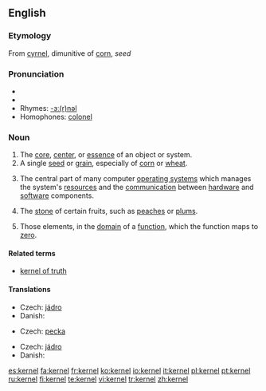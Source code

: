 {{wikipedia|dab=kernel}}
==English==
===Etymology===
From {{OE.}} [[cyrnel]], dimunitive of [[corn]], ''seed''

===Pronunciation===
*{{IPA|/ˈkɜːnəl/ (''UK'') ''or'' /ˈkɝnəl/ (''US'')}}
*{{SAMPA|/"k3:n@l/</tt> (''UK'') ''or'' <tt>/"k3`n@l/</tt> (''US'')<tt>}}
*Rhymes: [[Rhymes:English:-ɜː(r)nəl|-ɜː(r)nəl]]
*Homophones: [[colonel]]

===Noun===
{{en-noun}}
# The [[core]], [[center]], or [[essence]] of an object or system.
# A single [[seed]] or [[grain]], especially of [[corn]] or [[wheat]].
#{{computing}} The central part of many computer [[operating system]]s which manages the system's [[resource]]s and the [[communication]] between [[hardware]] and [[software]] components.
# {{context|US}} The [[stone]] of certain fruits, such as [[peach]]es or [[plum]]s.
# {{algebra}} Those elements, in the [[domain]] of a [[function]], which the function maps to [[zero]].

====Related terms====
*[[kernel of truth]]

====Translations====
{{trans-top|central part of many computer operating systems}}
* Czech: [[jádro]] {{n}}
* Danish: {{t|da|kerne|c}}
{{trans-mid}}
{{trans-bottom}}

{{trans-top|stone of certain fruits, such as peaches or plums}}
* Czech: [[pecka]] {{f}}
{{trans-mid}}
{{trans-bottom}}

{{trans-top|(algebra) set of elements mapped to zero}}
* Czech: [[jádro]] {{n}}
* Danish: {{t|da|kerne|c}}
{{trans-mid}}
{{trans-bottom}}

[[es:kernel]]
[[fa:kernel]]
[[fr:kernel]]
[[ko:kernel]]
[[io:kernel]]
[[it:kernel]]
[[pl:kernel]]
[[pt:kernel]]
[[ru:kernel]]
[[fi:kernel]]
[[te:kernel]]
[[vi:kernel]]
[[tr:kernel]]
[[zh:kernel]]